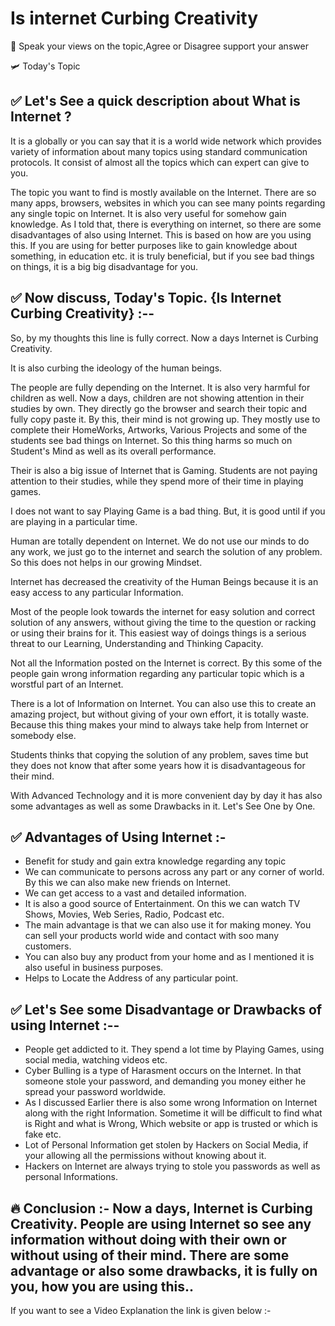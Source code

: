 # Is internet Curbing Creativity

📳 Speak your views on the topic,Agree or Disagree support your answer

🛩️ Today's Topic

## ✅  Let's See a quick description about What is Internet ?

It  is a globally or you can say that it is a world wide network which provides variety of information about many topics using standard communication protocols. It consist of almost all the topics which can expert can give to you.

The topic you want to find is mostly available on the Internet. There are so many apps, browsers, websites in which you can see many points regarding any single topic on Internet. It is also very useful for somehow gain knowledge. As I told that, there is everything on internet, so there are some disadvantages of also using Internet. This is based on how are you using this. If you are using for better purposes like to gain knowledge about something, in education etc. it is truly beneficial, but if you see bad things on things, it is a big big disadvantage for you.

## ✅  Now discuss, Today's Topic. {Is Internet Curbing Creativity} :-- 

So, by my thoughts this line is fully correct. Now a days Internet is Curbing Creativity.

It is also curbing the ideology of the human beings.

The people are fully depending on the Internet. It is also very harmful for children as well. Now a days, children are not showing attention in their studies by own. They directly go the browser and search their topic and fully copy paste it. By this, their mind is not growing up. They mostly use to complete their HomeWorks, Artworks, Various Projects and some of the students see bad things on Internet. So this thing harms so much on Student's Mind as well as its overall performance.

Their is also a big issue of Internet that is Gaming. Students are not paying attention to their studies, while they spend more of their time in playing games. 

I does not want to say Playing Game is a bad thing. But, it is good until if you are playing in a particular time.

Human are totally dependent on Internet. We do not use our minds to do any work, we just go to the internet and search the solution of any problem. So this does not helps in our growing Mindset.

Internet has decreased the creativity of the Human Beings because it is an easy access to any particular Information. 

Most of the people look towards the internet for easy solution and correct solution of any answers, without giving the time to the question or racking or using their brains for it. This easiest way of doings things is a serious threat to our Learning, Understanding and Thinking Capacity. 

Not all the Information posted on the Internet is correct.  By this some of the people gain wrong information regarding any particular topic which is a worstful part of an Internet.

There is a lot of Information on Internet. You can also use this to create an amazing project, but without giving of your own effort, it is totally waste. Because this thing makes your mind to always take help from Internet or somebody else. 

Students thinks that copying the solution of any problem, saves time but they does not know that after some years how it is disadvantageous for their mind.

With Advanced Technology and it is more convenient day by day it has also some advantages as well as some Drawbacks in it. Let's See One by One.

## ✅  Advantages of Using Internet :- 

- Benefit for study and gain extra knowledge regarding any topic
- We can communicate to persons across any part or any corner of world. By this we can also make new friends on Internet.
- We can get access to a vast and detailed information.
- It is also a good source of Entertainment. On this we can watch TV Shows, Movies, Web Series, Radio, Podcast etc.
- The main advantage is that we can also use it for making money. You can sell your products world wide and contact with soo many customers.
- You can also buy any product from your home and as I mentioned it is also useful in business purposes.
- Helps to Locate the Address of any particular point.

## ✅  Let's See some Disadvantage or Drawbacks of using Internet :-- 

- People get addicted to it. They spend a lot time by Playing Games, using social media, watching videos etc.
- Cyber Bulling is a type of Harasment occurs on the Internet. In that someone stole your password, and demanding you money either he spread your password worldwide.
- As I discussed Earlier there is also some wrong Information on Internet along with the right Information. Sometime it will be difficult to find what is Right and what is Wrong, Which website or app is trusted or which is fake etc.
- Lot of Personal Information get stolen by Hackers on Social Media, if your allowing all the permissions without knowing about it.
- Hackers on Internet are always trying to stole you passwords as well as personal Informations. 

## 🔥  Conclusion :- Now a days, Internet is Curbing Creativity. People are using Internet so see any information without doing with their own or without using of their mind. There are some advantage or also some drawbacks, it is fully on you, how you are using this..

If you want to see a Video Explanation the link is given below :- 

